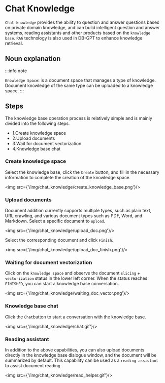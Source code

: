# Chat Knowledge

`Chat knowledge` provides the ability to question and answer questions based on private domain knowledge, and can build intelligent question and answer systems, reading assistants and other products based on the `knowledge base`. `RAG` technology is also used in DB-GPT to enhance knowledge retrieval.


## Noun explanation


:::info note

`Knowledge Space`: is a document space that manages a type of knowledge. Document knowledge of the same type can be uploaded to a knowledge space.
:::


## Steps
The knowledge base operation process is relatively simple and is mainly divided into the following steps.
- 1.Create knowledge space
- 2.Upload documents
- 3.Wait for document vectorization
- 4.Knowledge base chat


### Create knowledge space

Select the knowledge base, click the `Create` button, and fill in the necessary information to complete the creation of the knowledge space.

<img src={'/img/chat_knowledge/create_knowledge_base.png'}/>

### Upload documents

Document addition currently supports multiple types, such as plain text, URL crawling, and various document types such as PDF, Word, and Markdown. Select a specific document to `upload`.

<img src={'/img/chat_knowledge/upload_doc.png'}/>

Select the corresponding document and click `Finish`.

<img src={'/img/chat_knowledge/upload_doc_finish.png'}/>

### Waiting for document vectorization

Click on the `knowledge space` and observe the document `slicing` + `vectorization` status in the lower left corner. When the status reaches `FINISHED`, you can start a knowledge base conversation.


<img src={'/img/chat_knowledge/waiting_doc_vector.png'}/>


### Knowledge base chat

Click the `Chat`button to start a conversation with the knowledge base.

<img src={'/img/chat_knowledge/chat.gif'}/>

### Reading assistant
In addition to the above capabilities, you can also upload documents directly in the knowledge base dialogue window, and the document will be summarized by default. This capability can be used as a `reading assistant` to assist document reading.

<img src={'/img/chat_knowledge/read_helper.gif'}/>